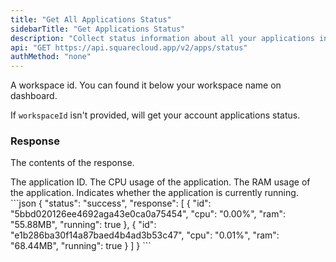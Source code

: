 ```yaml
---
title: "Get All Applications Status"
sidebarTitle: "Get Applications Status"
description: "Collect status information about all your applications in real time. It has a rate limit of 15 request every 60 seconds."
api: "GET https://api.squarecloud.app/v2/apps/status"
authMethod: "none"
---
```



<Authorization />

<ParamField query="workspaceId" type="string" placeholder="Workspace Id">
  A workspace id. You can found it below your workspace name on dashboard.
</ParamField>

If `workspaceId` isn't provided, will get your account applications status.

### Response

<Status />

<ResponseField name="response" type="object">

The contents of the response.

<Expandable title="Toggle object">

<ResponseField name="id" type="string">
  The application ID.
</ResponseField>

<ResponseField name="cpu" type="string">
  The CPU usage of the application.
</ResponseField>

<ResponseField name="ram" type="string">
  The RAM usage of the application.
</ResponseField>

<ResponseField name="running" type="boolean">
  Indicates whether the application is currently running.
</ResponseField>

</Expandable>
</ResponseField>

<ResponseExample>
```json
{
  "status": "success",
  "response": [
    {
      "id": "5bbd020126ee4692aga43e0ca0a75454",
      "cpu": "0.00%",
      "ram": "55.88MB",
      "running": true
    },
    {
      "id": "e1b286ba30f14a87baed4b4ad3b53c47",
      "cpu": "0.01%",
      "ram": "68.44MB",
      "running": true
    }
  ]
}
```
</ResponseExample>